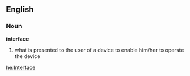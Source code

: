 ==English==
===Noun===
'''interface'''

# what is presented to the user of a device to enable him/her to operate the device

[[he:Interface]]